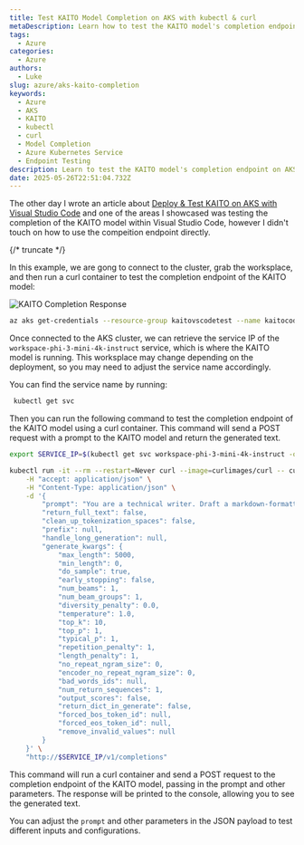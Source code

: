 ```yaml
---
title: Test KAITO Model Completion on AKS with kubectl & curl
metaDescription: Learn how to test the KAITO model's completion endpoint on Azure Kubernetes Service (AKS) using kubectl and curl.
tags:
  - Azure
categories:
  - Azure
authors:
  - Luke
slug: azure/aks-kaito-completion
keywords:
  - Azure
  - AKS
  - KAITO
  - kubectl
  - curl
  - Model Completion
  - Azure Kubernetes Service
  - Endpoint Testing
description: Learn to test the KAITO model's completion endpoint on AKS using kubectl and curl for real-time text generation.
date: 2025-05-26T22:51:04.732Z
---
```


The other day I wrote an article about [Deploy & Test KAITO on AKS with Visual Studio Code](https://luke.geek.nz/azure/aks-kaito-vscode-deployment/) and one of the areas I showcased was testing the completion of the KAITO model within Visual Studio Code, however I didn't touch on how to use the compeition endpoint directly.

{/* truncate */}

In this example, we are gong to connect to the cluster, grab the worksplace, and then run a curl container to test the completion endpoint of the KAITO model:

![KAITO Completion Response](images/KAITOAKSEndpointTest.gif)

```bash
az aks get-credentials --resource-group kaitovscodetest --name kaitocodetest --overwrite-existing
```

Once connected to the AKS cluster, we can retrieve the service IP of the `workspace-phi-3-mini-4k-instruct` service, which is where the KAITO model is running. This worksplace may change depending on the deployment, so you may need to adjust the service name accordingly.

You can find the service name by running:

```bash
 kubectl get svc
 ```

 Then you can run the following command to test the completion endpoint of the KAITO model using a curl container. This command will send a POST request with a prompt to the KAITO model and return the generated text.

```bash
export SERVICE_IP=$(kubectl get svc workspace-phi-3-mini-4k-instruct -o jsonpath='{.spec.clusterIP}')

kubectl run -it --rm --restart=Never curl --image=curlimages/curl -- curl -X POST \
    -H "accept: application/json" \
    -H "Content-Type: application/json" \
    -d '{
        "prompt": "You are a technical writer. Draft a markdown-formatted introduction for a blog post titled \"🍦 The Science and Art of Ice Cream\". Use an engaging, approachable tone and provide a brief overview of why understanding the science behind ice cream leads to better flavors and textures.",
        "return_full_text": false,
        "clean_up_tokenization_spaces": false,
        "prefix": null,
        "handle_long_generation": null,
        "generate_kwargs": {
            "max_length": 5000,
            "min_length": 0,
            "do_sample": true,
            "early_stopping": false,
            "num_beams": 1,
            "num_beam_groups": 1,
            "diversity_penalty": 0.0,
            "temperature": 1.0,
            "top_k": 10,
            "top_p": 1,
            "typical_p": 1,
            "repetition_penalty": 1,
            "length_penalty": 1,
            "no_repeat_ngram_size": 0,
            "encoder_no_repeat_ngram_size": 0,
            "bad_words_ids": null,
            "num_return_sequences": 1,
            "output_scores": false,
            "return_dict_in_generate": false,
            "forced_bos_token_id": null,
            "forced_eos_token_id": null,
            "remove_invalid_values": null
        }
    }' \
    "http://$SERVICE_IP/v1/completions"
```

This command will run a curl container and send a POST request to the completion endpoint of the KAITO model, passing in the prompt and other parameters. The response will be printed to the console, allowing you to see the generated text.

You can adjust the `prompt` and other parameters in the JSON payload to test different inputs and configurations.

